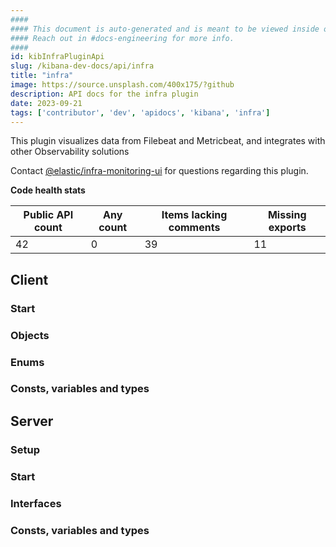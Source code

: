 ```yaml
---
####
#### This document is auto-generated and is meant to be viewed inside our experimental, new docs system.
#### Reach out in #docs-engineering for more info.
####
id: kibInfraPluginApi
slug: /kibana-dev-docs/api/infra
title: "infra"
image: https://source.unsplash.com/400x175/?github
description: API docs for the infra plugin
date: 2023-09-21
tags: ['contributor', 'dev', 'apidocs', 'kibana', 'infra']
---
```


This plugin visualizes data from Filebeat and Metricbeat, and integrates with other Observability solutions

Contact [@elastic/infra-monitoring-ui](https://github.com/orgs/elastic/teams/infra-monitoring-ui) for questions regarding this plugin.

**Code health stats**

| Public API count  | Any count | Items lacking comments | Missing exports |
|-------------------|-----------|------------------------|-----------------|
| 42 | 0 | 39 | 11 |

## Client

### Start
<DocDefinitionList data={[infraObj.client.start]}/>

### Objects
<DocDefinitionList data={infraObj.client.objects}/>

### Enums
<DocDefinitionList data={infraObj.client.enums}/>

### Consts, variables and types
<DocDefinitionList data={infraObj.client.misc}/>

## Server

### Setup
<DocDefinitionList data={[infraObj.server.setup]}/>

### Start
<DocDefinitionList data={[infraObj.server.start]}/>

### Interfaces
<DocDefinitionList data={infraObj.server.interfaces}/>

### Consts, variables and types
<DocDefinitionList data={infraObj.server.misc}/>


